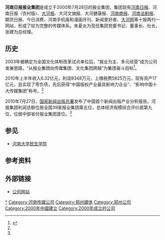 '''河南日报报业集团'''是成立于2000年7月28日的报业集团，集团现有[[河南日报|河南日报]]、河南日报（农村版）、[[大河报|大河报]]、大河文摘报、大河健康报、[[河南商报|河南商报]]、[[河南法制报|河南法制报]]、期货日报、今日消费、河南手机报和漫画月刊、新闻爱好者、[[大河网|大河网]]等十报两刊一网站，形成了较为完整的传媒体系。朱夏炎为现任集团党委书记、董事长、社长，张建为总经理。

== 历史 ==
2003年被确定为全国文化体制改革试点单位后，“报业为主、多元经营”成为公司发展思路，“从报业集团向传媒集团、文化集团跨越”为集团奋斗目标<ref name="简介">{{cite web |url=http://newpaper.dahe.cn/hnrb/html/2010-08/26/content_373112.htm |language= |title=河南日报报业集团简介 |publisher=大河网 |date=2010年8月26日 |accessdate= |deadurl=yes |archiveurl=https://web.archive.org/web/20110819033603/http://newpaper.dahe.cn/hnrb/html/2010-08/26/content_373112.htm |archivedate=2011年8月19日 }}</ref>。

2010年上半年收入6.32亿元，利润9348万元，上缴税费5825万元，现有资产17亿元，且实现了零负债，先后获得“中国版权产业最具影响力企业”、“影响中国十大传媒集团”称号。<ref name="简介"/>

2010年7月27日，[[国家新闻出版总署|国家新闻出版总署]]发布了中国首个新闻出版产业分析报告。河报集团利润总额位居全国39家报业集团第五位，总体经济规模综合评价居第九位，位居中部省份报业集团首位。<ref name="简介"/>

== 参见 ==
*[[河南大学民生学院|河南大学民生学院]]

== 参考资料 ==
{{reflist}}

== 外部链接 ==
*[http://www.hnbyoa.com/ 公司网站] {{Wayback|url=http://www.hnbyoa.com/ |date=20140429014125 }}

[[Category:河南日报报业集团|*]]
[[Category:河南传媒公司|Category:河南传媒公司]]
[[Category:郑州媒体|Category:郑州媒体]]
[[Category:郑州公司|Category:郑州公司]]
[[Category:2000年中國建立|Category:2000年中國建立]]
[[Category:2000年成立的公司|Category:2000年成立的公司]]
